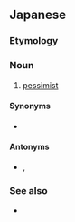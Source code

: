 ==Japanese==
{{ja-kanjitab|ひ|かん|しゅ|ぎ|しゃ|yomi=on}}

===Etymology===
{{suffix|悲観主義|者|t1=pessimism|t2=-ist|lang=ja}}

===Noun===
{{ja-noun|ひかんしゅぎしゃ}}

# [[pessimist]]

====Synonyms====
* {{ja-r|厭世家|えんせいか}}

====Antonyms====
* {{ja-r|楽観主義者|らっかんしゅぎしゃ|gloss=[[optimist]]}}, {{ja-r|オプティミスト}}

===See also===
* {{ja-r|悲観主義|ひかんしゅぎ|gloss=[[optimism]]}}